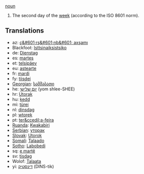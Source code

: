 [[noun]]

#The second day of the [[week]] (according to the ISO 8601 norm).

==Translations==
*az: [[ç&#601;rş&#601;nb&#601; axşamı]]
*Blackfoot: [[Isttsinaiksistsiko]]
*de: [[Dienstag]]
*es: [[martes]]
*et: [[telsipäev]]
*eu: [[astearte]]
*fr: [[mardi]]
*fy: [[tiisdei]]
*[[Georgian]]: [[სამშაბათი]]
*he: [[יום שלישי]] (yom shlee-SHEE)
*hr: [[Utorak]]
*hu: [[kedd]]
*mi: [[türei]]
*nl: [[dinsdag]]
*pl: [[wtorek]]
*pt: [[ter&ccedil;a-feira]]
*[[Ruanda]]: [[Kwakabiri]]
*[[Serbian]]: [[уторак]]
*[[Slovak]]: [[Utorok]]
*[[Somali]]: [[Talaado]]
*[[Sotho]]: [[Labobedi]]
*sq: [[e martë]]
*sv: [[tisdag]]
*Wolof: [[Talaata]]
*yi: [[דינסטיק]] (DINS-tik)